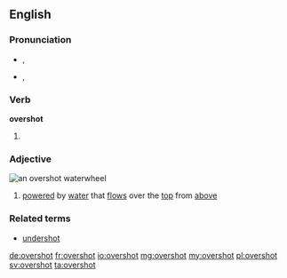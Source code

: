 ==English==

===Pronunciation===
* {{a|UK}} {{IPA|/ˈəʊ.və(ɹ)ˌʃɒt/}}, {{X-SAMPA|/"@U.v@(r\)%SQt/}}
* {{a|US}} {{IPA|/ˈoʊ.vəɻˌʃɑt/}}, {{X-SAMPA|/"oU.v@r\`%SAt/}}

===Verb===
'''overshot'''

# {{past of|overshoot}}

===Adjective===
[[File:Overshot water wheel schematic.svg|thumb|right|an '''overshot''' waterwheel]]
{{en-adj}}

# {{context|of a waterwheel}} [[powered]] by [[water]] that [[flow]]s over the [[top]] from [[above]]

===Related terms===
* [[undershot]]

[[de:overshot]]
[[fr:overshot]]
[[io:overshot]]
[[mg:overshot]]
[[my:overshot]]
[[pl:overshot]]
[[sv:overshot]]
[[ta:overshot]]